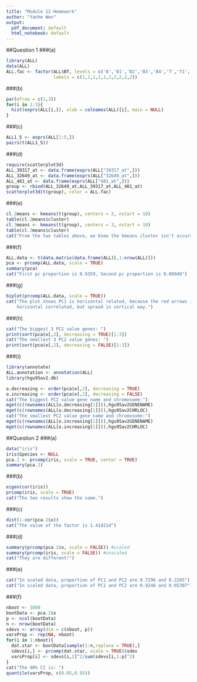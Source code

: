 ```yaml
---
title: "Module 12 Homework"
author: "Yanhe Wen"
output:
  pdf_document: default
  html_notebook: default
---
```


##Question 1
###(a)
```r
library(ALL)
data(ALL)
ALL.fac <- factor(ALL$BT, levels = c('B','B1','B2','B3','B4','T','T1','T2','T3','T4'), 
                  labels = c(1,1,1,1,1,2,2,2,2,2))

```
###(b)
```r
par(mfrow = c(1,3))
for(i in 1:3){
  hist(exprs(ALL[i,]), xlab = colnames(ALL)[i], main = NULL)
}
```
###(c)
```r
ALL1_5 <- exprs(ALL[1:5,])
pairs(t(ALL1_5))
```
###(d)
```r
require(scatterplot3d)
ALL_39317_at <- data.frame(exprs(ALL["39317_at",]))
ALL_32649_at <- data.frame(exprs(ALL["32649_at",]))
ALL_481_at <- data.frame(exprs(ALL["481_at",]))
group <- rbind(ALL_32649_at,ALL_39317_at,ALL_481_at)
scatterplot3d(t(group), color = ALL.fac)
```
###(e)
```r
cl.2means <- kmeans(t(group), centers = 2, nstart = 10)
table(cl.2means$cluster)
cl.3means <- kmeans(t(group), centers = 3, nstart = 10)
table(cl.3means$cluster)
cat("From the two tables above, we know the kmeans cluster isn't accurate here!")
```
###(f)
```r
ALL.data <- t(data.matrix(data.frame(ALL)[,1:nrow(ALL)]))
pca <- prcomp(ALL.data, scale = TRUE)
summary(pca)
cat("First pc proportion is 0.9359, Second pc proportion is 0.00948")
```

###(g)
```r
biplot(prcomp(ALL.data, scale = TRUE))
cat("The plot shows PC1 is horizontal related, because the red arrows indicate they are 
    horizontal correlated, but spread in vertical way.")
```

###(h)
```r
cat("The biggest 3 PC2 value genes: ")
print(sort(pca$x[,2], decreasing = TRUE)[1:3])
cat("The smallest 3 PC2 value genes: ")
print(sort(pca$x[,2], decreasing = FALSE)[1:3])
```

###(i)
```r
library(annotate)
ALL.annotation <- annotation(ALL)
library(hgu95av2.db)

o.decreasing <- order(pca$x[,2], decreasing = TRUE)
o.increasing <- order(pca$x[,2], decreasing = FALSE)
cat("The biggest PC2 value gene name and chromosome:")
mget(c(rownames(ALL[o.decreasing[1]])),hgu95av2GENENAME)
mget(c(rownames(ALL[o.decreasing[1]])),hgu95av2CHRLOC)
cat("The smallest PC2 value gene name and chromosome:")
mget(c(rownames(ALL[o.increasing[1]])),hgu95av2GENENAME)
mget(c(rownames(ALL[o.increasing[1]])),hgu95av2CHRLOC)
```


##Question 2
###(a)
```r
data("iris")
iris$Species <- NULL
pca.2 <- prcomp(iris, scale = TRUE, center = TRUE)
summary(pca.2)
```
###(b)
```r
eigen(cor(iris))
prcomp(iris, scale = TRUE)
cat("The two results show the same.")
```
###(c)
```r
dist(1-cor(pca.2$x))
cat("The value of the factor is 1.414214")
```
###(d)
```r
summary(prcomp(pca.2$x, scale = FALSE)) #scaled
summary(prcomp(iris, scale = FALSE)) #unscaled
cat("They are different!")
```
###(e)
```r
cat("In scaled data, proportion of PC1 and PC2 are 0.7296 and 0.2285")
cat("In scaled data, proportion of PC1 and PC2 are 0.9246 and 0.05307")
```
###(f)
```r
nboot <- 1000
bootData <- pca.2$x
p <- ncol(bootData)
n <- nrow(bootData)
sdevs <- array(dim = c(nboot, p))
varsProp <- rep(NA, nboot)
for(i in 1:nboot){
  dat.star <- bootData[sample(1:n,replace = TRUE),]
  sdevs[i,] <- prcomp(dat.star, scale = TRUE)$sdev
  varsProp[i] <- sdevs[i,2]^2/sum(sdevs[i,1:p]^2)
}
cat("The 90% CI is: ")
quantile(varsProp, c(0.05,0.95))
```